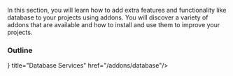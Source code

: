 
In this section, you will learn how to add extra features and functionality like database to your projects using addons. You will discover a variety of addons that are available and how to install and use them to improve your projects.

### Outline

<Cards>
  <Card icon={<svg xmlns="#" fill="none" viewBox="0 0 24 24" strokeWidth={1.5} stroke="currentColor" className="w-6 h-6">
  <path strokeLinecap="round" strokeLinejoin="round" d="M8.25 4.5l7.5 7.5-7.5 7.5" />
</svg>} title="Database Services" href="/addons/database"/>
</Cards>